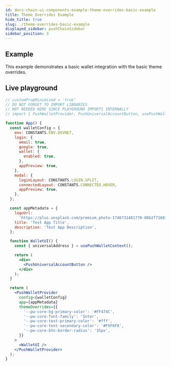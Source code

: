 ```yaml
---
id: docs-chain-ui-components-example-theme-overrides-basic-example
title: Theme Overrides Example
hide_title: true
slug: ./theme-overrides-basic-example
displayed_sidebar: pushChainSidebar
sidebar_position: 3
---
```


## Example

This example demonstrates a basic wallet integration with the basic theme overrides.

## Live playground

```jsx live
// customPropMinimized = 'true'
// DO NOT FORGET TO IMPORT LIBRARIES
// NOT NEEDED HERE SINCE PLAYGROUND IMPORTS INTERNALLY
// import { PushWalletProvider, PushUniversalAccountButton, usePushWalletContext, CONSTANTS } from '@pushchain/ui-kit';

function App() {
  const walletConfig = {
    env: CONSTANTS.ENV.DEVNET,
    login: {
      email: true,
      google: true,
      wallet: {
        enabled: true,
      },
      appPreview: true,
    },
    modal: {
      loginLayout: CONSTANTS.LOGIN.SPLIT,
      connectedLayout: CONSTANTS.CONNECTED.HOVER,
      appPreview: true,
    },
  };

  const appMetadata = {
    logoUrl:
      'https://plus.unsplash.com/premium_photo-1746731481770-08b2f71661d0?q=80&w=2671&auto=format&fit=crop&ixlib=rb-4.1.0&ixid=M3wxMjA3fDB8MHxwaG90by1wYWdlfHx8fGVufDB8fHx8fA%3D%3D',
    title: 'Test App Title',
    description: 'Test App Description',
  };

  function WalletUI() {
    const { universalAddress } = usePushWalletContext();

    return (
      <div>
        <PushUniversalAccountButton />
      </div>
    );
  }

  return (
    <PushWalletProvider
      config={walletConfig}
      app={appMetadata}
      themeOverrides={{
        '--pw-core-bg-primary-color': '#FF474C',
        '--pw-core-font-family': 'Inter',
        '--pw-core-text-primary-color': '#fff',
        '--pw-core-text-secondary-color': '#F5F6F8',
        '--pw-core-btn-border-radius': '15px',
      }}
    >
      <WalletUI />
    </PushWalletProvider>
  );
}
```
